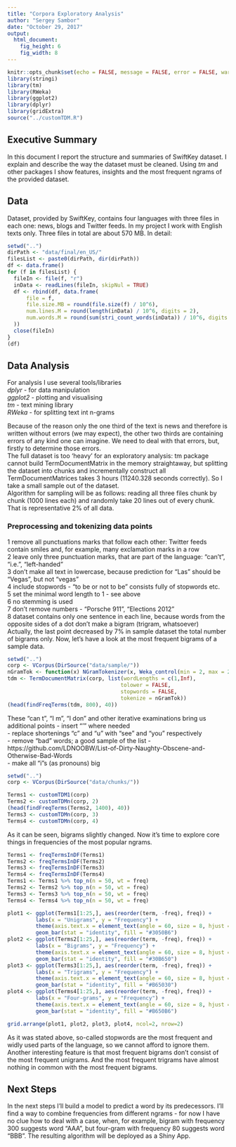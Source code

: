 ```yaml
---
title: "Corpora Exploratory Analysis"
author: "Sergey Sambor"
date: "October 29, 2017"
output: 
  html_document: 
    fig_height: 6
    fig_width: 8
---
```


```r
knitr::opts_chunk$set(echo = FALSE, message = FALSE, error = FALSE, warning = FALSE)
library(stringi)
library(tm)
library(RWeka)
library(ggplot2)
library(dplyr)
library(gridExtra)
source("../customTDM.R")
```

## Executive Summary
In this document I report the structure and summaries of SwiftKey dataset. I explain and describe the way the dataset must be cleaned. Using *tm* and other packages I show features, insights and the most frequent ngrams of the provided dataset.

## Data
Dataset, provided by SwiftKey, contains four languages with three files in each one: news, blogs and Twitter feeds. In my project I work with English texts only. Three files in total are about 570 MB.
In detail:

```r
setwd("..")
dirPath <- "data/final/en_US/"
filesList <- paste0(dirPath, dir(dirPath))
df <- data.frame()
for (f in filesList) {
  fileIn <- file(f, "r")
  inData <- readLines(fileIn, skipNul = TRUE)
  df <- rbind(df, data.frame(
      file = f,
      file.size.MB = round(file.size(f) / 10^6),
      num.lines.M = round(length(inData) / 10^6, digits = 2),
      num.words.M = round(sum(stri_count_words(inData)) / 10^6, digits = 2)
  ))
  close(fileIn)
}
(df)
```

## Data Analysis
For analysis I use several tools/libraries  
*dplyr* - for data manipulation  
*ggplot2* - plotting and visualising  
*tm* - text mining library  
*RWeka* - for splitting text int n-grams  

Because of the reason only the one third of the text is news and therefore is written without errors (we may expect), the other two thirds are containing errors of any kind one can imagine. We need to deal with that errors, but, firstly to determine those errors.  
The full dataset is too 'heavy' for an exploratory analysis: tm package cannot build TermDocumentMatrix in the memory straightaway, but splitting the dataset into chunks and incrementally construct all TermDocumentMatrices takes 3 hours (11240.328  seconds correctly). So I take a small sample out of the dataset.  
Algorithm for sampling will be as follows: reading all three files chunk by chunk (1000 lines each) and randomly take 20 lines out of every chunk. That is representative 2% of all data.  

### Preprocessing and tokenizing data points
1 remove all punctuations marks that follow each other: Twitter feeds contain smiles and, for example, many exclamation marks in a row  
2 leave only three punctuation marks, that are part of the language: "can't", "i.e.", "left-handed"  
3 don't make all text in lowercase, because prediction for "Las" should be "Vegas", but not "vegas"  
4 include stopwords - "to be or not to be" consists fully of stopwords etc.  
5 set the minimal word length to 1 - see above  
6 no stemming is used  
7 don't remove numbers - "Porsche 911", "Elections 2012"  
8 dataset contains only one sentence in each line, because words from the opposite sides of a dot don't make a bigram (trigram, whatsoever)  
Actually, the last point decreased by 7% in sample dataset the total number of bigrams only.
Now, let's have a look at the most frequent bigrams of a sample data.
```r
setwd("..")
corp <- VCorpus(DirSource("data/sample/"))
nGramTok <- function(x) NGramTokenizer(x, Weka_control(min = 2, max = 2, delimeters = ' \r\n\t,;:"()?!'))
tdm <- TermDocumentMatrix(corp, list(wordLengths = c(1,Inf),
                                    tolower = FALSE,
                                    stopwords = FALSE,
                                    tokenize = nGramTok))
(head(findFreqTerms(tdm, 800), 40))
```

These "can t", "I m", "I don" and other iterative examinations bring us additional points
- insert "'" where needed  
- replace shortenings "c" and "u" with "see" and "you" respectively  
- remove "bad" words; a good sample of the list - https://github.com/LDNOOBW/List-of-Dirty-Naughty-Obscene-and-Otherwise-Bad-Words  
- make all "i"s (as pronouns) big  

```r
setwd("..")
corp <- VCorpus(DirSource("data/chunks/"))

Terms1 <- customTDM1(corp)
Terms2 <- customTDMn(corp, 2)
(head(findFreqTerms(Terms2, 1400), 40))
Terms3 <- customTDMn(corp, 3)
Terms4 <- customTDMn(corp, 4)
```

As it can be seen, bigrams slightly changed.
Now it's time to explore core things in frequencies of the most popular ngrams.
```r
Terms1 <- freqTermsInDF(Terms1)
Terms2 <- freqTermsInDF(Terms2)
Terms3 <- freqTermsInDF(Terms3)
Terms4 <- freqTermsInDF(Terms4)
Terms1 <- Terms1 %>% top_n(n = 50, wt = freq)
Terms2 <- Terms2 %>% top_n(n = 50, wt = freq)
Terms3 <- Terms3 %>% top_n(n = 50, wt = freq)
Terms4 <- Terms4 %>% top_n(n = 50, wt = freq)

plot1 <- ggplot(Terms1[1:25,], aes(reorder(term, -freq), freq)) +
         labs(x = "Unigrams", y = "Frequency") +
         theme(axis.text.x = element_text(angle = 60, size = 8, hjust = 1)) +
         geom_bar(stat = "identity", fill = "#3050B6")
plot2 <- ggplot(Terms2[1:25,], aes(reorder(term, -freq), freq)) +
         labs(x = "Bigrams", y = "Frequency") +
         theme(axis.text.x = element_text(angle = 60, size = 8, hjust = 1)) +
         geom_bar(stat = "identity", fill = "#30B650")
plot3 <- ggplot(Terms3[1:25,], aes(reorder(term, -freq), freq)) +
         labs(x = "Trigrams", y = "Frequency") +
         theme(axis.text.x = element_text(angle = 60, size = 8, hjust = 1)) +
         geom_bar(stat = "identity", fill = "#B65030")
plot4 <- ggplot(Terms4[1:25,], aes(reorder(term, -freq), freq)) +
         labs(x = "Four-grams", y = "Frequency") +
         theme(axis.text.x = element_text(angle = 60, size = 8, hjust = 1)) +
         geom_bar(stat = "identity", fill = "#B650B6")

grid.arrange(plot1, plot2, plot3, plot4, ncol=2, nrow=2)
```

As it was stated above, so-called stopwords are the most frequent and widly used parts of the language, so we cannot afford to ignore them. Another interesting feature is that most frequent bigrams don't consist of the most frequent unigrams. And the most frequent trigrams have almost nothing in common with the most frequent bigrams.  

## Next Steps
In the next steps I'll build a model to predict a word by its predecessors. I'll find a way to combine frequencies from different ngrams - for now I have no clue how to deal with a case, when, for example, bigram with frequency 300 suggests word "AAA", but four-gram with frequency 80 suggests word "BBB". The resulting algorithm will be deployed as a Shiny App.

